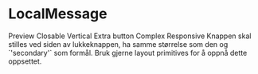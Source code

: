 
<Meta of={LocalMessageStories} />

# LocalMessage

<ComponentLinkRow
  docsHref="https://design.domstol.no/987b33f71/p/072ace-localmessage"
  figmaHref="https://www.figma.com/file/ewqSDmkgqDQ5PyOsRp4V5b/?node-id=155%3A39"
  githubHref="https://github.com/domstolene/designsystem/tree/main/packages/components/src/components/LocalMessage"
  storybookHref="https://domstolene.github.io/designsystem/?path=/story/dds-components-components-localmessage--default"
/>

<Tabs>
  <TabList>
    <Tab>Preview</Tab>
    <Tab>Closable</Tab>
    <Tab>Vertical</Tab>
    <Tab>Extra button</Tab>
    <Tab>Complex</Tab>
    <Tab>Responsive</Tab>
  </TabList>
  <TabPanels>
    <TabPanel>
      <Canvas of={LocalMessageStories.Preview} />
      <Controls of={LocalMessageStories.Preview} />
    </TabPanel>
    <TabPanel>
      <Canvas of={LocalMessageStories.Closable} />
    </TabPanel>
    <TabPanel>
      <Canvas of={LocalMessageStories.Vertical} />
    </TabPanel>
    <TabPanel>
      Knappen skal stilles ved siden av lukkeknappen, ha samme størrelse som den
      og `'secondary'` som formål. Bruk gjerne layout primitives for å oppnå
      dette oppsettet.
      <Canvas of={LocalMessageStories.WithExtraButton} />
    </TabPanel>
    <TabPanel>
      <Canvas of={LocalMessageStories.ComplexContent} />
    </TabPanel>
    <TabPanel>
      <Canvas of={LocalMessageStories.ResponsiveWidth} />
    </TabPanel>
  </TabPanels>
</Tabs>
